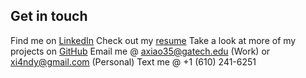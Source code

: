 ## Get in touch

Find me on [LinkedIn](https://www.linkedin.com/in/axiao35/)
Check out my [resume](https://axiao35.github.io/Resume/resume.pdf)
Take a look at more of my projects on [GitHub](https://github.com/axiao35)
Email me @ axiao35@gatech.edu (Work) or xi4ndy@gmail.com (Personal)
Text me @ +1 (610) 241-6251
